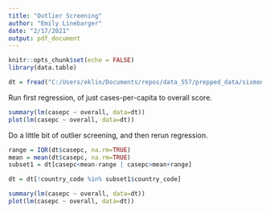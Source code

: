 ---
title: "Outlier Screening"
author: "Emily Linebarger"
date: "2/17/2021"
output: pdf_document
---

```{r setup, include=FALSE}
knitr::opts_chunk$set(echo = FALSE)
library(data.table)

dt = fread("C:/Users/eklin/Documents/repos/data_557/prepped_data/sixmonth.csv")
```

Run first regression, of just cases-per-capita to overall score. 
```{r reg1} 
summary(lm(casepc ~ overall, data=dt))
plot(lm(casepc ~ overall, data=dt))
```

Do a little bit of outlier screening, and then rerun regression. 
```{r outlier_screening} 
range = IQR(dt$casepc, na.rm=TRUE)
mean = mean(dt$casepc, na.rm=TRUE)
subset1 = dt[casepc<mean-range | casepc>mean+range]

dt = dt[!country_code %in% subset1$country_code]

```


```{r reg2}
summary(lm(casepc ~ overall, data=dt))
plot(lm(casepc ~ overall, data=dt))
```